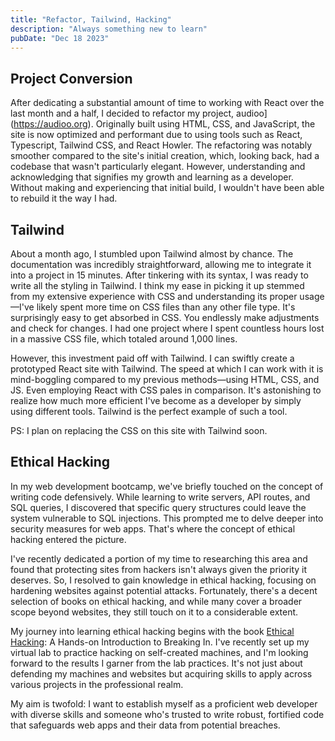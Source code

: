 ```yaml
---
title: "Refactor, Tailwind, Hacking"
description: "Always something new to learn"
pubDate: "Dec 18 2023"
---
```


## Project Conversion

After dedicating a substantial amount of time to working with React over the last month and a half, I decided to refactor my project, audioo](https://audioo.org). Originally built using HTML, CSS, and JavaScript, the site is now optimized and performant due to using tools such as React, Typescript, Tailwind CSS, and React Howler. The refactoring was notably smoother compared to the site's initial creation, which, looking back, had a codebase that wasn't particularly elegant. However, understanding and acknowledging that signifies my growth and learning as a developer. Without making and experiencing that initial build, I wouldn't have been able to rebuild it the way I had.

## Tailwind

About a month ago, I stumbled upon Tailwind almost by chance. The documentation was incredibly straightforward, allowing me to integrate it into a project in 15 minutes. After tinkering with its syntax, I was ready to write all the styling in Tailwind. I think my ease in picking it up stemmed from my extensive experience with CSS and understanding its proper usage—I've likely spent more time on CSS files than any other file type. It's surprisingly easy to get absorbed in CSS. You endlessly make adjustments and check for changes. I had one project where I spent countless hours lost in a massive CSS file, which totaled around 1,000 lines.

However, this investment paid off with Tailwind. I can swiftly create a prototyped React site with Tailwind. The speed at which I can work with it is mind-boggling compared to my previous methods—using HTML, CSS, and JS. Even employing React with CSS pales in comparison. It's astonishing to realize how much more efficient I've become as a developer by simply using different tools. Tailwind is the perfect example of such a tool.

PS: I plan on replacing the CSS on this site with Tailwind soon.

## Ethical Hacking

In my web development bootcamp, we've briefly touched on the concept of writing code defensively. While learning to write servers, API routes, and SQL queries, I discovered that specific query structures could leave the system vulnerable to SQL injections. This prompted me to delve deeper into security measures for web apps. That's where the concept of ethical hacking entered the picture.

I've recently dedicated a portion of my time to researching this area and found that protecting sites from hackers isn't always given the priority it deserves. So, I resolved to gain knowledge in ethical hacking, focusing on hardening websites against potential attacks. Fortunately, there's a decent selection of books on ethical hacking, and while many cover a broader scope beyond websites, they still touch on it to a considerable extent.

My journey into learning ethical hacking begins with the book [Ethical Hacking](https://nostarch.com/ethical-hacking): A Hands-on Introduction to Breaking In. I've recently set up my virtual lab to practice hacking on self-created machines, and I'm looking forward to the results I garner from the lab practices. It's not just about defending my machines and websites but acquiring skills to apply across various projects in the professional realm.

My aim is twofold: I want to establish myself as a proficient web developer with diverse skills and someone who's trusted to write robust, fortified code that safeguards web apps and their data from potential breaches.